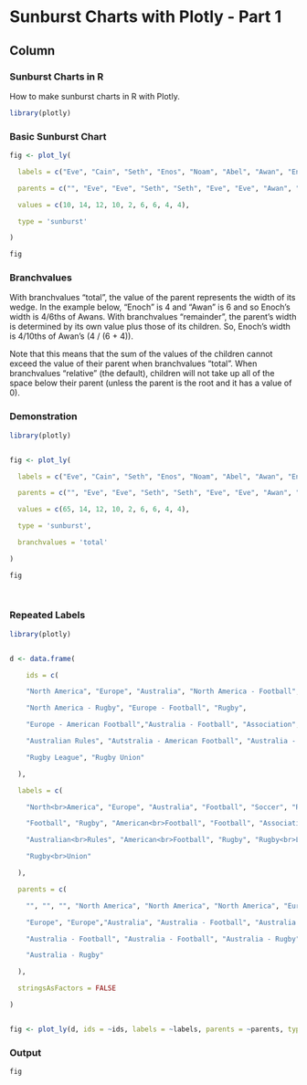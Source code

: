 Sunburst Charts with Plotly - Part 1 {data-navmenu="Packages"}
========================================


Column {.tabset}
--------------



### Sunburst Charts in R

How to make sunburst charts in R with Plotly.




```{r, warning=FALSE}

library(plotly)

```


### Basic Sunburst Chart

```{r}
fig <- plot_ly(

  labels = c("Eve", "Cain", "Seth", "Enos", "Noam", "Abel", "Awan", "Enoch", "Azura"),

  parents = c("", "Eve", "Eve", "Seth", "Seth", "Eve", "Eve", "Awan", "Eve"),

  values = c(10, 14, 12, 10, 2, 6, 6, 4, 4),

  type = 'sunburst'

)

```


```{r}
fig

```
 

### Branchvalues

With branchvalues "total", the value of the parent represents the width of its wedge. In the example below, "Enoch" is 4 and "Awan" is 6 and so Enoch's width is 4/6ths of Awans. With branchvalues "remainder", the parent's width is determined by its own value plus those of its children. So, Enoch's width is 4/10ths of Awan's (4 / (6 + 4)).


Note that this means that the sum of the values of the children cannot exceed the value of their parent when branchvalues "total". When branchvalues "relative" (the default), children will not take up all of the space below their parent (unless the parent is the root and it has a value of 0).


### Demonstration 

```{r}

library(plotly)


fig <- plot_ly(

  labels = c("Eve", "Cain", "Seth", "Enos", "Noam", "Abel", "Awan", "Enoch", "Azura"),

  parents = c("", "Eve", "Eve", "Seth", "Seth", "Eve", "Eve", "Awan", "Eve"),

  values = c(65, 14, 12, 10, 2, 6, 6, 4, 4),

  type = 'sunburst',

  branchvalues = 'total'

)

```



```{r}
fig

 
```

### Repeated Labels


```{r}
library(plotly)


d <- data.frame(

    ids = c(

    "North America", "Europe", "Australia", "North America - Football", "Soccer",

    "North America - Rugby", "Europe - Football", "Rugby",

    "Europe - American Football","Australia - Football", "Association",

    "Australian Rules", "Autstralia - American Football", "Australia - Rugby",

    "Rugby League", "Rugby Union"

  ),

  labels = c(

    "North<br>America", "Europe", "Australia", "Football", "Soccer", "Rugby",

    "Football", "Rugby", "American<br>Football", "Football", "Association",

    "Australian<br>Rules", "American<br>Football", "Rugby", "Rugby<br>League",

    "Rugby<br>Union"

  ),

  parents = c(

    "", "", "", "North America", "North America", "North America", "Europe",

    "Europe", "Europe","Australia", "Australia - Football", "Australia - Football",

    "Australia - Football", "Australia - Football", "Australia - Rugby",

    "Australia - Rugby"

  ),

  stringsAsFactors = FALSE

)


fig <- plot_ly(d, ids = ~ids, labels = ~labels, parents = ~parents, type = 'sunburst')

```

### Output


```{r}
fig

```
 
 